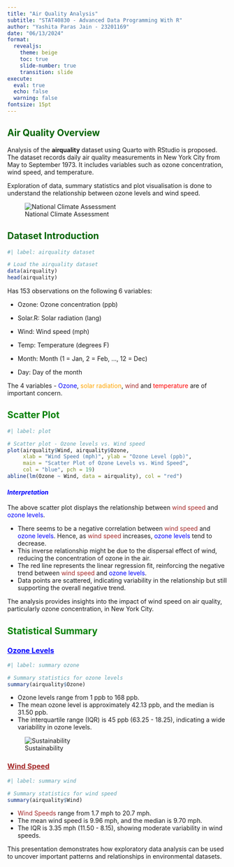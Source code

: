 ```yaml
---
title: "Air Quality Analysis"
subtitle: "STAT40830 - Advanced Data Programming With R"
author: "Yashita Paras Jain - 23201169"
date: "06/13/2024"
format:
  revealjs:
    theme: beige
    toc: true
    slide-number: true
    transition: slide
execute: 
  eval: true
  echo: false
  warning: false
fontsize: 15pt
---
```


## <span style="color: darkgreen;"><strong>Air Quality Overview</strong></span>

Analysis of the **airquality** dataset using Quarto with RStudio is proposed. The dataset records daily air quality measurements in New York City from May to September 1973. It includes variables such as ozone concentration, wind speed, and temperature.

Exploration of data, summary statistics and plot visualisation is done to understand the relationship between ozone levels and wind speed.

![National Climate Assessment](https://nca2018.globalchange.gov/img/figure/figure13_1.png)

## <span style="color: darkgreen;"><strong>Dataset Introduction</strong></span>

```r
#| label: airquality dataset 

# Load the airquality dataset
data(airquality) 
head(airquality)

```

Has 153 observations on the following 6 variables:

- Ozone: Ozone concentration (ppb)

- Solar.R: Solar radiation (lang)

- Wind: Wind speed (mph)

- Temp: Temperature (degrees F)

- Month: Month (1 = Jan, 2 = Feb, ..., 12 = Dec)

- Day: Day of the month

The 4 variables - [Ozone]{style="color: blue;"}, [solar radiation]{style="color: orange;"}, [wind]{style="color: brown;"} and [temperature]{style="color: red;"} are of important concern.

## <span style="color: green;"><strong>Scatter Plot</strong></span>
```r
#| label: plot

# Scatter plot - Ozone levels vs. Wind speed
plot(airquality$Wind, airquality$Ozone, 
     xlab = "Wind Speed (mph)", ylab = "Ozone Level (ppb)", 
     main = "Scatter Plot of Ozone Levels vs. Wind Speed",
     col = "blue", pch = 19)
abline(lm(Ozone ~ Wind, data = airquality), col = "red")
```

#### <span style="color: blue;"><i>Interpretation</i></span>

The above scatter plot displays the relationship between [wind speed]{style="color: brown;"} and [ozone levels]{style="color: blue;"}.

- There seems to be a negative correlation between [wind speed]{style="color: brown;"} and [ozone levels]{style="color: blue;"}. Hence, as [wind speed]{style="color: brown;"} increases, [ozone levels]{style="color: blue;"} tend to decrease.
- This inverse relationship might be due to the dispersal effect of wind, reducing the concentration of ozone in the air.
- The red line represents the linear regression fit, reinforcing the negative trend between [wind speed]{style="color: brown;"} and [ozone levels]{style="color: blue;"}.
- Data points are scattered, indicating variability in the relationship but still supporting the overall negative trend.

The analysis provides insights into the impact of wind speed on air quality, particularly ozone concentration, in New York City.

## <span style="color: green;"><strong>Statistical Summary</strong></span>
### <span style="color: blue;"><u>Ozone Levels</u></span>

```r
#| label: summary ozone

# Summary statistics for ozone levels
summary(airquality$Ozone)
```

- Ozone levels range from 1 ppb to 168 ppb.
- The mean ozone level is approximately 42.13 ppb, and the median is 31.50 ppb.
- The interquartile range (IQR) is 45 ppb (63.25 - 18.25), indicating a wide variability in ozone levels.

![Sustainability](https://saaccionasostenibilidad.blob.core.windows.net/media/816767/tierra-cubierta-por-capa-de-ozono.jpg)

### <span style="color: brown;"><u>Wind Speed</u></span>

```r
#| label: summary wind

# Summary statistics for wind speed
summary(airquality$Wind)
```

- [Wind Speeds]{style="color: brown;"} range from 1.7 mph to 20.7 mph.
- The mean wind speed is 9.96 mph, and the median is 9.70 mph.
- The IQR is 3.35 mph (11.50 - 8.15), showing moderate variability in wind speeds.

This presentation demonstrates how exploratory data analysis can be used to uncover important patterns and relationships in environmental datasets.

